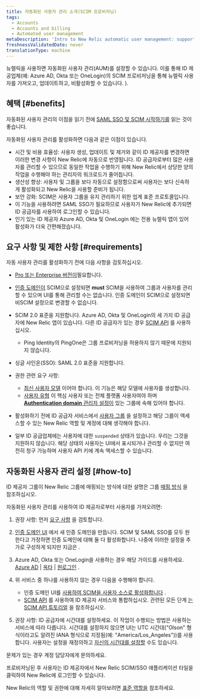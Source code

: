 ```yaml
---
title: 자동화된 사용자 관리 소개(SCIM 프로비저닝)
tags:
  - Accounts
  - Accounts and billing
  - Automated user management
metaDescription: 'Intro to New Relic automatic user management: support for SCIM provisioning for OneLogin, Okta, Azure AD, and more.'
freshnessValidatedDate: never
translationType: machine
---
```


뉴렐릭을 사용하면 자동화된 사용자 관리(AUM)를 설정할 수 있습니다. 이를 통해 ID 제공업체(예: <DNT>Azure AD</DNT>, <DNT>Okta</DNT> 또는 <DNT>OneLogin</DNT>)의 SCIM 프로비저닝을 통해 뉴렐릭 사용자를 가져오고, 업데이트하고, 비활성화할 수 있습니다. ).

## 혜택 [#benefits]

자동화된 사용자 관리의 이점을 읽기 전에 [SAML SSO 및 SCIM 시작하기를](/docs/accounts/accounts-billing/new-relic-one-user-management/introduction-saml-scim) 읽는 것이 좋습니다.

자동화된 사용자 관리를 활성화하면 다음과 같은 이점이 있습니다.

* 시간 및 비용 효율성: 사용자 생성, 업데이트 및 제거와 같이 ID 제공자를 변경하면 이러한 변경 사항이 New Relic에 자동으로 반영됩니다. ID 공급자로부터 많은 사용자를 관리할 수 있으므로 동일한 작업을 수행하기 위해 New Relic에서 상당한 양의 작업을 수행해야 하는 관리자의 워크로드가 줄어듭니다.
* 생산성 향상: 사용자 및 그룹을 보다 자동으로 설정함으로써 사용자는 보다 신속하게 활성화되고 New Relic을 사용할 준비가 됩니다.
* 보안 강화: SCIM은 사용자 그룹을 유지 관리하기 위한 업계 표준 프로토콜입니다.
* 이 기능을 사용하려면 SAML SSO가 필요하므로 사용자가 New Relic에 추가되면 ID 공급자를 사용하여 로그인할 수 있습니다.
* 인기 있는 ID 제공자 <DNT>Azure AD</DNT>, <DNT>Okta</DNT> 및 <DNT>OneLogin</DNT> 에는 전용 뉴렐릭 앱이 있어 활성화가 더욱 간편해졌습니다.

## 요구 사항 및 제한 사항 [#requirements]

자동 사용자 관리를 활성화하기 전에 다음 사항을 검토하십시오.

* [Pro 또는 Enterprise 버전이](/docs/accounts/accounts-billing/new-relic-one-pricing-billing/new-relic-one-pricing-billing/#editions)필요합니다.

* [인증 도메인이](/docs/accounts/accounts-billing/new-relic-one-user-management/authentication-domains-saml-sso-scim-more) SCIM으로 설정되면 <DNT>**must**</DNT> SCIM을 사용하여 그룹과 사용자를 관리할 수 있으며 UI를 통해 관리할 수는 없습니다. 인증 도메인이 SCIM으로 설정되면 비SCIM 설정으로 변경할 수 없습니다.

* SCIM 2.0 표준을 지원합니다. Azure AD, Okta 및 OneLogin의 세 가지 ID 공급자에 New Relic 앱이 있습니다. 다른 ID 공급자가 있는 경우 [SCIM API](/docs/accounts/accounts/automated-user-management/scim-support-automated-user-management) 를 사용하십시오.
  * Ping Identity의 PingOne은 그룹 프로비저닝을 허용하지 않기 때문에 지원되지 않습니다.

* 싱글 사인온(SSO): SAML 2.0 표준을 지원합니다.

* 권한 관련 요구 사항:

  * [최신 사용자 모델](/docs/accounts/original-accounts-billing/original-users-roles/overview-user-models) 이어야 합니다. 이 기능은 해당 모델에 사용자를 생성합니다.
  * [사용자 유형](/docs/accounts/accounts-billing/new-relic-one-user-management/user-type) 이 핵심 사용자 또는 전체 플랫폼 사용자여야 하며 [<DNT>**Authentication domain**</DNT> 관리자 설정이](/docs/accounts/accounts-billing/new-relic-one-user-management/user-management-concepts#admin-settings) 있는 그룹에 속해 있어야 합니다.

* 활성화하기 전에 ID 공급자 서비스에서 [사용자 그룹](/docs/accounts/accounts/automated-user-management/roles-permissions-automated-user-management) 을 설정하고 해당 그룹이 액세스할 수 있는 New Relic 역할 및 계정에 대해 생각해야 합니다.

* 일부 ID 공급업체에는 사용자에 대한 `suspended` 상태가 있습니다. 우리는 그것을 지원하지 않습니다. 해당 상태의 사용자는 UI에서 표시되거나 관리할 수 없지만 여전히 청구 가능하며 사용자 API 키에 계속 액세스할 수 있습니다.

## 자동화된 사용자 관리 설정 [#how-to]

ID 제공자 그룹이 New Relic 그룹에 매핑되는 방식에 대한 설명은 그룹 [매핑 방식](/docs/accounts/accounts/automated-user-management/roles-permissions-automated-user-management) 을 참조하십시오.

자동화된 사용자 관리를 사용하여 ID 제공자로부터 사용자를 가져오려면:

1. 권장 사항: 먼저 [요구 사항](#requirements) 을 검토합니다.

2. [인증 도메인 UI](/docs/accounts/accounts-billing/new-relic-one-user-management/authentication-domains-saml-sso-scim-more/#ui) 에서 새 인증 도메인을 만듭니다. SCIM 및 SAML SSO를 모두 원한다고 가정하면 인증 도메인에 대해 둘 다 활성화합니다. 나중에 이러한 설정을 추가로 구성하게 되지만 지금은 .

3. Azure AD, Okta 또는 OneLogin을 사용하는 경우 해당 가이드를 사용하세요. [Azure AD](/docs/azure-scimsso-application-configuration) \| [옥타](/docs/okta-scimsso-application-configuration) \| [원로그인](/docs/onelogin-scimsso-application-configuration) .

4. 위 서비스 중 하나를 사용하지 않는 경우 다음을 수행해야 합니다.

   * 인증 도메인 UI를 [사용하여 SCIM을 사용자 소스로 활성화합니다](/docs/accounts/accounts-billing/new-relic-one-user-management/authentication-domains-saml-sso-scim-more/#source-users) .
   * [SCIM API](/docs/accounts/accounts/automated-user-management/scim-support-automated-user-management) 를 사용하여 ID 제공자 서비스와 통합하십시오. 관련된 모든 단계 [는 SCIM API 튜토리얼](/docs/accounts/accounts/automated-user-management/tutorial-manage-users-groups-scim) 을 참조하십시오.

5. 권장 사항: ID 공급자에 시간대를 설정하세요. 이 작업이 수행되는 방법은 사용하는 서비스에 따라 다릅니다. 시간대를 설정하지 않으면 UI는 UTC 시간대("Olson" 형식이라고도 알려진 IANA 형식으로 지정됨(예: "America/Los_Angeles"))를 사용합니다. 사용자는 설정을 재정의하고 [자신의 시간대를 설정할](/docs/accounts/accounts-billing/general-account-settings/default-time-zone-setting) 수도 있습니다.

문제가 있는 경우 계정 담당자에게 문의하세요.

프로비저닝된 후 사용자는 ID 제공자에서 New Relic SCIM/SSO 애플리케이션 타일을 클릭하여 New Relic에 로그인할 수 있습니다.

New Relic의 역할 및 권한에 대해 자세히 알아보려면 [표준 역할을](/docs/accounts/accounts-billing/new-relic-one-user-management/user-management-concepts#standard-roles) 참조하세요.
